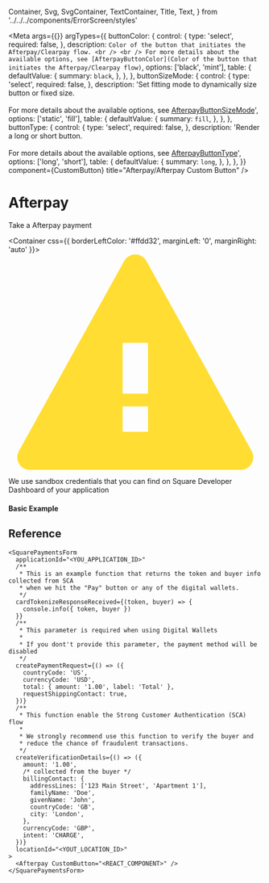   Container,
  Svg,
  SvgContainer,
  TextContainer,
  Title,
  Text,
} from '../../../components/ErrorScreen/styles'

<Meta
  args={{}}
  argTypes={{
    buttonColor: {
      control: {
        type: 'select',
        required: false,
      },
      description: `Color of the button that initiates the Afterpay/Clearpay flow. <br /> <br /> For more details about the available options, see [AfterpayButtonColor](Color of the button that initiates the Afterpay/Clearpay flow)`,
      options: ['black', 'mint'],
      table: {
        defaultValue: {
          summary: `black`,
        },
      },
    },
    buttonSizeMode: {
      control: {
        type: 'select',
        required: false,
      },
      description:
        'Set fitting mode to dynamically size button or fixed size. <br /> <br /> For more details about the available options, see [AfterpayButtonSizeMode](https://developer.squareup.com/reference/sdks/web/payments/enums/AfterpayButtonSizeMode)',
      options: ['static', 'fill'],
      table: {
        defaultValue: {
          summary: `fill`,
        },
      },
    },
    buttonType: {
      control: {
        type: 'select',
        required: false,
      },
      description:
        'Render a long or short button. <br /> <br /> For more details about the available options, see [AfterpayButtonType](https://developer.squareup.com/reference/sdks/web/payments/enums/AfterpayButtonType)',
      options: ['long', 'short'],
      table: {
        defaultValue: {
          summary: `long`,
        },
      },
    },
  }}
  component={CustomButton}
  title="Afterpay/Afterpay Custom Button"
/>

# Afterpay

Take a Afterpay payment

<Container css={{ borderLeftColor: '#ffdd32', marginLeft: '0', marginRight: 'auto' }}>
  <SvgContainer>
    <Svg height={17} viewBox="0 0 20 17" width={20}>
      <path
        d="M10.874.573l8.3 14.941A1 1 0 0118.3 17H1.7a1 1 0 01-.875-1.486l8.3-14.94a1 1 0 011.75 0zM9 12v2h2v-2H9zm2-1V7H9v4h2z"
        fill="#ffdd32"
        fillRule="evenodd"
      />
    </Svg>
  </SvgContainer>

  <TextContainer>
    <Title css={{ fontWeight: 600 }}>You will not be charged for using this payment method</Title>
    <Text>
      We use sandbox credentials that you can find on Square Developer Dashboard
      of your application
    </Text>
  </TextContainer>
</Container>

#### Basic Example

<Canvas>
  <Story name="Example" story={CustomButton} />
</Canvas>

<ArgsTable story="Example" />

## Reference

```tsx
<SquarePaymentsForm
  applicationId="<YOU_APPLICATION_ID>"
  /**
   * This is an example function that returns the token and buyer info collected from SCA
   * when we hit the "Pay" button or any of the digital wallets.
   */
  cardTokenizeResponseReceived={(token, buyer) => {
    console.info({ token, buyer })
  }}
  /**
   * This parameter is required when using Digital Wallets
   *
   * If you dont't provide this parameter, the payment method will be disabled
   */
  createPaymentRequest={() => ({
    countryCode: 'US',
    currencyCode: 'USD',
    total: { amount: '1.00', label: 'Total' },
    requestShippingContact: true,
  })}
  /**
   * This function enable the Strong Customer Authentication (SCA) flow
   *
   * We strongly recommend use this function to verify the buyer and
   * reduce the chance of fraudulent transactions.
   */
  createVerificationDetails={() => ({
    amount: '1.00',
    /* collected from the buyer */
    billingContact: {
      addressLines: ['123 Main Street', 'Apartment 1'],
      familyName: 'Doe',
      givenName: 'John',
      countryCode: 'GB',
      city: 'London',
    },
    currencyCode: 'GBP',
    intent: 'CHARGE',
  })}
  locationId="<YOUT_LOCATION_ID>"
>
  <Afterpay CustomButton="<REACT_COMPONENT>" />
</SquarePaymentsForm>
```

